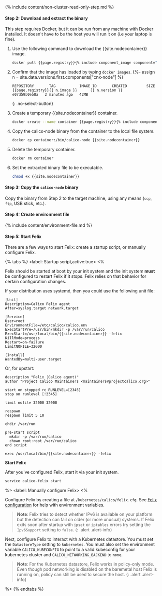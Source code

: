 {% include content/non-cluster-read-only-step.md %}

#### Step 2: Download and extract the binary

This step requires Docker, but it can be run from any machine with Docker installed. It doesn't have to be the host you will run it on (i.e your laptop is fine).

1. Use the following command to download the {{site.nodecontainer}} image.

   ```bash
   docker pull {{page.registry}}{% include component_image component="cnx-node" %}
   ```

1. Confirm that the image has loaded by typing `docker images`.
{%- assign n = site.data.versions.first.components["cnx-node"] %}

   ```
   REPOSITORY       TAG           IMAGE ID       CREATED         SIZE
   {{page.registry}}{{ n.image }}      {{ n.version }}        e07d59b0eb8a   2 minutes ago   42MB
   ```
   {: .no-select-button}

1. Create a temporary {{site.nodecontainer}} container.

   ```bash
   docker create --name container {{page.registry}}{% include component_image component="cnx-node" %}
   ```

1. Copy the calico-node binary from the container to the local file system.

   ```bash
   docker cp container:/bin/calico-node {{site.nodecontainer}}
   ```

1. Delete the temporary container.

   ```bash
   docker rm container
   ```

1. Set the extracted binary file to be executable.

   ```bash
   chmod +x {{site.nodecontainer}}
   ```

#### Step 3: Copy the `calico-node` binary

Copy the binary from Step 2 to the target machine, using any means (`scp`, `ftp`, USB stick, etc.).

#### Step 4: Create environment file

{% include content/environment-file.md %}

#### Step 5: Start Felix

There are a few ways to start Felix: create a startup script, or manually configure Felix. 

{% tabs %}
  <label: Startup script,active:true>
  <%

Felix should be started at boot by your init system and the init system
**must** be configured to restart Felix if it stops. Felix relies on
that behavior for certain configuration changes.

If your distribution uses systemd, then you could use the following unit file:

    [Unit]
    Description=Calico Felix agent
    After=syslog.target network.target

    [Service]
    User=root
    EnvironmentFile=/etc/calico/calico.env
    ExecStartPre=/usr/bin/mkdir -p /var/run/calico
    ExecStart=/usr/local/bin/{{site.nodecontainer}} -felix
    KillMode=process
    Restart=on-failure
    LimitNOFILE=32000

    [Install]
    WantedBy=multi-user.target

Or, for upstart:

    description "Felix (Calico agent)"
    author "Project Calico Maintainers <maintainers@projectcalico.org>"

    start on stopped rc RUNLEVEL=[2345]
    stop on runlevel [!2345]

    limit nofile 32000 32000

    respawn
    respawn limit 5 10

    chdir /var/run

    pre-start script
      mkdir -p /var/run/calico
      chown root:root /var/run/calico
    end script

    exec /usr/local/bin/{{site.nodecontainer}} -felix

**Start Felix**

After you've configured Felix, start it via your init system.

```bash
service calico-felix start
```

%>
  <label: Manually configure Felix>
  <%

Configure Felix by creating a file at `/kubernetes/calico/felix.cfg`. 
See [Felix configuration]({{site.baseurl}}/reference/felix/configuration) for help with environment variables.

>**Note**: Felix tries to detect whether IPv6 is available on your platform but
the detection can fail on older (or more unusual) systems.  If Felix
exits soon after startup with `ipset` or `iptables` errors try
setting the `Ipv6Support` setting to `false`.
{: .alert .alert-info}

Next, configure Felix to interact with a Kubernetes datastore. You
must set the `DatastoreType` setting to `kubernetes`. You must also set the environment variable `CALICO_KUBECONFIG`
to point to a valid kubeconfig for your kubernetes cluster and `CALICO_NETWORKING_BACKEND` to `none`.

>**Note**: For the Kubernetes datastore, Felix works in policy-only mode. Even though pod networking is
disabled on the baremetal host Felix is running on, policy can still be used to secure the host.
{: .alert .alert-info}

%>
  {% endtabs %}
